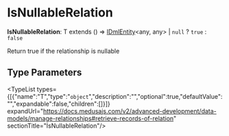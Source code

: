 
# IsNullableRelation

 **IsNullableRelation**: T extends () => [IDmlEntity](../../interfaces/types.DmlTypes.IDmlEntity/page.mdx)&#60;any, any&#62; \| `null` ? `true` : `false`

Return true if the relationship is nullable

## Type Parameters

<TypeList types={[{"name":"T","type":"`object`","description":"","optional":true,"defaultValue":"","expandable":false,"children":[]}]} expandUrl="https://docs.medusajs.com/v2/advanced-development/data-models/manage-relationships#retrieve-records-of-relation" sectionTitle="IsNullableRelation"/>

